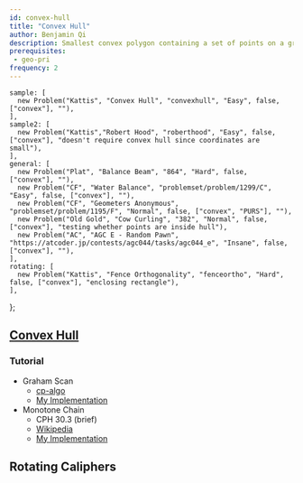 ```yaml
---
id: convex-hull
title: "Convex Hull"
author: Benjamin Qi
description: Smallest convex polygon containing a set of points on a grid.
prerequisites: 
 - geo-pri
frequency: 2
---
```



    sample: [
      new Problem("Kattis", "Convex Hull", "convexhull", "Easy", false, ["convex"], ""),
    ],
    sample2: [
      new Problem("Kattis","Robert Hood", "roberthood", "Easy", false, ["convex"], "doesn't require convex hull since coordinates are small"),
    ],
    general: [
      new Problem("Plat", "Balance Beam", "864", "Hard", false, ["convex"], ""),
      new Problem("CF", "Water Balance", "problemset/problem/1299/C", "Easy", false, ["convex"], ""),
      new Problem("CF", "Geometers Anonymous", "problemset/problem/1195/F", "Normal", false, ["convex", "PURS"], ""),
      new Problem("Old Gold", "Cow Curling", "382", "Normal", false, ["convex"], "testing whether points are inside hull"),
      new Problem("AC", "AGC E - Random Pawn", "https://atcoder.jp/contests/agc044/tasks/agc044_e", "Insane", false, ["convex"], ""),
    ],
    rotating: [
      new Problem("Kattis", "Fence Orthogonality", "fenceortho", "Hard", false, ["convex"], "enclosing rectangle"),
    ],
};

## [Convex Hull](https://en.wikipedia.org/wiki/Convex_hull_algorithms)

<Problems problems={problems.sample} />

### Tutorial

 - Graham Scan
   - [cp-algo](https://cp-algorithms.com/geometry/grahams-scan-convex-hull.html)
   - [My Implementation](https://github.com/bqi343/USACO/blob/master/Implementations/content/geometry%20(13)/Polygons/ConvexHull2.h)
 - Monotone Chain
   - CPH 30.3 (brief)
   - [Wikipedia](https://en.wikibooks.org/wiki/Algorithm_Implementation/Geometry/Convex_hull/Monotone_chain)
   - [My Implementation](https://github.com/bqi343/USACO/blob/master/Implementations/content/geometry%20(13)/Polygons/ConvexHull%20(13.2).h)

<Problems problems={problems.general} />

## Rotating Caliphers

<Problems problems={problems.sample2} />

<Resources>
  <Resource source="CF" title="Rotating calipers technique and applications" url="blog/entry/46162"> </Resource>
</Resources>

<Problems problems={problems.rotating} />